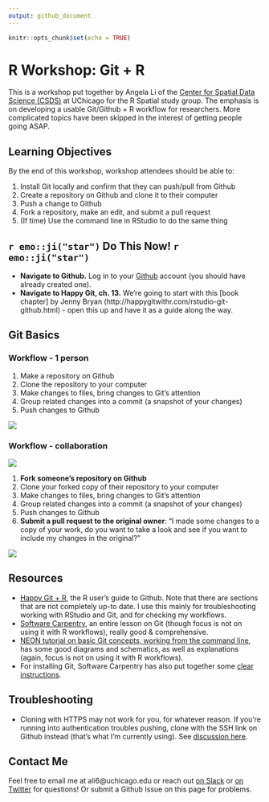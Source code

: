 ```yaml
---
output: github_document
---
```


```r
knitr::opts_chunk$set(echo = TRUE)
```

# R Workshop: Git + R

This is a workshop put together by Angela Li of the [Center for Spatial Data Science (CSDS)](https://spatial.uchicago.edu) at UChicago for the R Spatial study group. The emphasis is on developing a usable Git/Github + R workflow for researchers. More complicated topics have been skipped in the interest of getting people going ASAP.

## Learning Objectives
By the end of this workshop, workshop attendees should be able to:

1. Install Git locally and confirm that they can push/pull from Github
2. Create a repository on Github and clone it to their computer
3. Push a change to Github
4. Fork a repository, make an edit, and submit a pull request
5. (If time) Use the command line in RStudio to do the same thing

## `r emo::ji("star")` Do This Now! `r emo::ji("star")`
- **Navigate to Github.** Log in to your [Github](https://github.com) account (you should have already created one).
- **Navigate to Happy Git, ch. 13.** We're going to start with this [book chapter] by Jenny Bryan (http://happygitwithr.com/rstudio-git-github.html) - open this up and have it as a guide along the way.

## Git Basics

### Workflow - 1 person

1. Make a repository on Github
2. Clone the repository to your computer
3. Make changes to files, bring changes to Git's attention
4. Group related changes into a commit (a snapshot of your changes)
5. Push changes to Github

![](images/git-add-commit.png)

### Workflow - collaboration

![](images/fork-clone.jpg)

1. **Fork someone's repository on Github**
2. Clone your forked copy of their repository to your computer
3. Make changes to files, bring changes to Git's attention
4. Group related changes into a commit (a snapshot of your changes)
5. Push changes to Github
6. **Submit a pull request to the original owner**: "I made some changes to a copy of your work, do you want to take a look and see if you want to include my changes in the original?"

![](images/pull-request.jpg)

## Resources
- [Happy Git + R](http://happygitwithr.com), the R user's guide to Github. Note that there are sections that are not completely up-to date. I use this mainly for troubleshooting working with RStudio and Git, and for checking my workflows.
- [Software Carpentry](https://swcarpentry.github.io/git-novice/), an entire lesson on Git (though focus is not on using it with R workflows), really good & comprehensive. 
- [NEON tutorial on basic Git concepts, working from the command line](https://www.neonscience.org/github-git-add), has some good diagrams and schematics, as well as explanations (again, focus is not on using it with R workflows).
- For installing Git, Software Carpentry has also put together some [clear instructions](https://carpentries.github.io/workshop-template/#git).

## Troubleshooting
- Cloning with HTTPS may not work for you, for whatever reason. If you're running into authentication troubles pushing, clone with the SSH link on Github instead (that's what I'm currently using). See [discussion here](https://github.com/STAT545-UBC/Discussion/issues/93).

## Contact Me
Feel free to email me at ali6@uchicago.edu or reach out [on Slack](https://csds-uchicago.slack.com) or [on Twitter](https://twitter.com/CivicAngela) for questions! Or submit a Github Issue on this page for problems.
